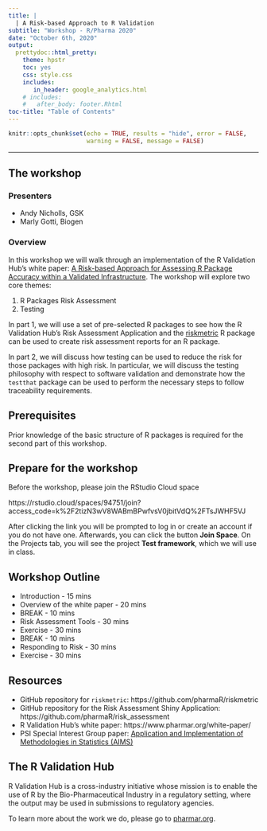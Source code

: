 ```yaml
---
title: |
  | A Risk-based Approach to R Validation
subtitle: "Workshop - R/Pharma 2020"
date: "October 6th, 2020"
output:
  prettydoc::html_pretty:
    theme: hpstr
    toc: yes
    css: style.css
    includes:
       in_header: google_analytics.html
    # includes:
    #   after_body: footer.Rhtml
toc-title: "Table of Contents"
---
```



```r

knitr::opts_chunk$set(echo = TRUE, results = "hide", error = FALSE,
                      warning = FALSE, message = FALSE)

```

<hr>

<!---------------------------------------------------------------------------->

## The workshop

### Presenters

- Andy Nicholls, GSK
- Marly Gotti, Biogen

### Overview

In this workshop we will walk through an implementation of the R Validation Hub's white paper: [A Risk-based Approach for Assessing R Package Accuracy within a Validated Infrastructure](https://www.pharmar.org/white-paper/). The workshop will explore two core themes:

1. R Packages Risk Assessment
2. Testing 

In part 1, we will use a set of pre-selected R packages to see how the R Validation Hub's Risk Assessment Application and the [riskmetric](https://pharmar.github.io/riskmetric/articles/riskmetric.html) R package can be used to create risk assessment reports for an R package.

In part 2, we will discuss how testing can be used to reduce the risk for those packages with high risk. In particular, we will discuss the testing philosophy with respect to software validation and demonstrate how the `testthat` package can be used to perform the necessary steps to follow traceability requirements.

<!---------------------------------------------------------------------------->

## Prerequisites

Prior knowledge of the basic structure of R packages is required for the second part of this workshop.

<!---------------------------------------------------------------------------->

## Prepare for the workshop

Before the workshop, please join the RStudio Cloud space

https://rstudio.cloud/spaces/94751/join?access_code=k%2F2tizN3wV8WABmBPwfvsV0jbitVdQ%2FTsJWHF5VJ

After clicking the link you will be prompted to log in or create an account if you do not have one. Afterwards, you can click the button **Join Space**. On the Projects tab, you will see the project **Test framework**, which we will use in class.

<!---------------------------------------------------------------------------->

## Workshop Outline

- Introduction - 15 mins
- Overview of the white paper - 20 mins
- BREAK - 10 mins
- Risk Assessment Tools - 30 mins
- Exercise - 30 mins
- BREAK - 10 mins
- Responding to Risk - 30 mins
- Exercise - 30 mins

<!---------------------------------------------------------------------------->

## Resources

- GitHub repository for `riskmetric`: https://github.com/pharmaR/riskmetric
- GitHub repository for the Risk Assessment Shiny Application: https://github.com/pharmaR/risk_assessment
- R Validation Hub's white paper: https://www.pharmar.org/white-paper/
- PSI Special Interest Group paper: [Application and Implementation of Methodologies in Statistics (AIMS)](https://www.google.com/url?sa=t&rct=j&q=&esrc=s&source=web&cd=&cad=rja&uact=8&ved=2ahUKEwjOxuW7uYfsAhVEwFkKHVUzBOQQFjAAegQIBRAB&url=https%3A%2F%2Fwww.psiweb.org%2Fdocs%2Fdefault-source%2Fdefault-document-library%2Fwant-to-use-r-here-are-some-top-tips-before-you-start-20171027.docx%3Fsfvrsn%3Dab5dfdb_0&usg=AOvVaw1JWwlz0z_k0V5UPlBZxUUD)

<!---------------------------------------------------------------------------->

## The R Validation Hub

R Validation Hub is a cross-industry initiative whose mission
is to enable the use of R by the Bio-Pharmaceutical Industry in a regulatory setting, where the output may be used in submissions to regulatory agencies.

To learn more about the work we do, please go to [pharmar.org](https://www.pharmar.org).


